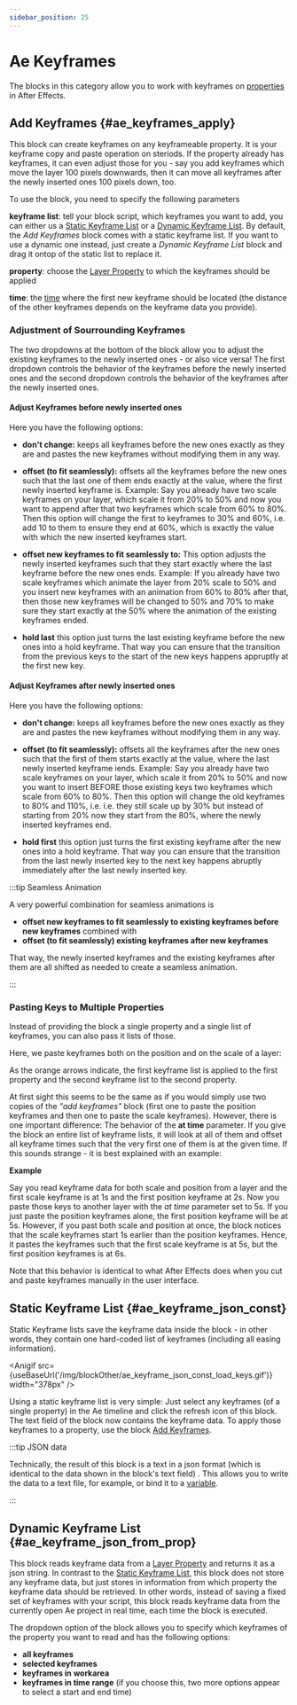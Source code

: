 ```yaml
---
sidebar_position: 25
---
```



# Ae Keyframes

The blocks in this category allow you to work with keyframes on [properties](aeLayerProperties.mdx) in After Effects. 

## Add Keyframes {#ae_keyframes_apply}

<RetinaImg
  src="/img/blockScreenshots/AeKeyframes/ae_keyframes_apply.png"
  alt="Block ae_keyframes_apply"
/>

This block can create keyframes on any keyframeable property. It is your keyframe copy and paste operation on steriods. If the property already has keyframes, it can even adjust those for you - say you add keyframes which move the layer 100 pixels downwards, then it can move all keyframes after the newly inserted ones 100 pixels down, too.

To use the block, you need to specify the following parameters

**keyframe list**: tell your block script, which keyframes you want to add, you can either us a [Static Keyframe List](#ae_keyframe_json_const) or a [Dynamic Keyframe List](#ae_keyframe_json_from_prop). By default, the *Add Keyframes* block comes with a static keyframe list. If you want to use a dynamic one instead, just create a *Dynamic Keyframe List* block and drag it ontop of the static list to replace it.

**property**: choose the [Layer Property](aeLayerProperties.mdx#ae_layer_properties_access) to which the keyframes should be applied

**time**: the [time](aeTime.mdx) where the first new keyframe should be located (the distance of the other keyframes depends on the keyframe data you provide).

### Adjustment of Sourrounding Keyframes

The two dropdowns at the bottom of the block allow you to adjust the existing keyframes to the newly inserted ones - or also vice versa! The first dropdown controls the behavior of the keyframes before the newly inserted ones and the second dropdown controls the behavior of the keyframes after the newly inserted ones.

#### Adjust Keyframes before newly inserted ones

<RetinaImg src="/img/blockOther/ae_keyframes_apply_merge_option.png" alt="Merge Options Keys before"/>

Here you have the following options:
- **don't change:** keeps all keyframes before the new ones exactly as they are and pastes the new keyframes without modifying them in any way.
- **offset (to fit seamlessly):** offsets all the keyframes before the new ones such that the last one of them ends exactly at the value, where the first newly inserted keyframe is. Example: Say you already have two scale keyframes on your layer, which scale it from 20% to 50% and now you want to append after that two keyframes which scale from 60% to 80%. Then this option will change the first to keyframes to 30% and 60%, i.e. add 10 to them to ensure they end at 60%, which is exactly the value with which the new inserted keyframes start.
- **offset new keyframes to fit seamlessly to:** This option adjusts the newly inserted keyframes such that they start exactly where the last keyframe before the new ones ends. Example: If you already have two scale keyframes which animate the layer from 20% scale to 50% and you insert new keyframes with an animation from 60% to 80% after that, then those new keyframes will be changed to 50% and 70% to make sure they start exactly at the 50% where the animation of the existing keyframes ended.

- **hold last** this option just turns the last existing keyframe before the new ones into a hold keyframe. That way you can ensure that the transition from the previous keys to the start of the new keys happens appruptly at the first new key.

#### Adjust Keyframes after newly inserted ones

<RetinaImg src="/img/blockOther/ae_keyframes_apply_merge_option_2.png" alt="Merge Options Keys after"/>

Here you have the following options:

- **don't change:** keeps all keyframes before the new ones exactly as they are and pastes the new keyframes without modifying them in any way.
- **offset (to fit seamlessly):** offsets all the keyframes after the new ones such that the first of them starts exactly at the value, where the last newly inserted keyframe iends. Example: Say you already have two scale keyframes on your layer, which scale it from 20% to 50% and now you want to insert BEFORE those existing keys two keyframes which scale from 60% to 80%. Then this option will change the old keyframes to 80% and 110%, i.e. i.e. they still scale up by 30% but instead of starting from 20% now they start from the 80%, where the newly inserted keyframes end.

- **hold first** this option just turns the first existing keyframe after the new ones into a hold keyframe. That way you can ensure that the transition from the last newly inserted key to the next key happens abruptly immediately after the last newly inserted key.

:::tip Seamless Animation

A very powerful combination for seamless animations is 

- **offset new keyframes to fit seamlessly to existing keyframes before new keyframes** combined with
- **offset (to fit seamlessly) existing keyframes after new keyframes**

That way, the newly inserted keyframes and the existing keyframes after them are all shifted as needed to create a seamless animation.

:::


### Pasting Keys to Multiple Properties

Instead of providing the block a single property and a single list of keyframes, you can also pass it lists of those.

Here, we paste keyframes both on the position and on the scale of a layer:

<RetinaImg src="/img/blockOther/ae_keyframes_apply_example_multiple_props.png" alt="pasting keyframes on multiple properties"/>

As the orange arrows indicate, the first keyframe list is applied to the first property and the second keyframe list to the second property.

At first sight this seems to be the same as if you would simply use two copies of the *"add keyframes"* block (first one to paste the position keyframes and then one to paste the scale keyframes). However, there is one important difference:
The behavior of the **at time** parameter. If you give the block an entire list of keyframe lists, it will look at all of them and offset all keyframe times such that the very first one of them is at the given time. If this sounds strange - it is best explained with an example:

**Example**

Say you read keyframe data for both scale and position from a layer and the first scale keyframe is at 1s and the first position keyframe at 2s. 
Now you paste those keys to another layer with the *at time* parameter set to 5s. If you just paste the position keyframes alone, the first position keyframe will be at 5s.
However, if you past both scale and position at once, the block notices that the scale keyframes start 1s earlier than the position keyframes. Hence, it pastes the keyframes such that the first scale keyframe is at 5s, but the first position keyframes is at 6s.

Note that this behavior is identical to what After Effects does when you cut and paste keyframes manually in the user interface.




## Static Keyframe List {#ae_keyframe_json_const}

<RetinaImg
  src="/img/blockScreenshots/AeKeyframes/ae_keyframe_json_const.png"
  alt="Block ae_keyframe_json_const"
/>

Static Keyframe lists save the keyframe data inside the block - in other words, they contain one hard-coded list of keyframes (including all easing information). 

<Anigif src={useBaseUrl('/img/blockOther/ae_keyframe_json_const_load_keys.gif')} width="378px" />

Using a static keyframe list is very simple: Just select any keyframes (of a single property) in the Ae timeline and click the refresh icon of this block. The text field of the block now contains the keyframe data. To apply those keyframes to a property, use the block [Add Keyframes](#ae_keyframes_apply). 

:::tip JSON data

Technically, the result of this block is a text in a json format (which is identical to the data shown in the block's text field) . This allows you to write the data to a text file, for example, or bind it to a [variable](variables.mdx).

:::


## Dynamic Keyframe List {#ae_keyframe_json_from_prop}

<RetinaImg
  src="/img/blockScreenshots/AeKeyframes/ae_keyframe_json_from_prop.png"
  alt="Block ae_keyframe_json_from_prop"
/>

This block reads keyframe data from a [Layer Property](aeLayerProperties.mdx#ae_layer_properties_access) and returns it as a json string.
In contrast to the [Static Keyframe List](#ae_keyframe_json_const), this block does not store any keyframe data, but just stores in information from which property the keyframe data should be retrieved. In other words, instead of saving a fixed set of keyframes with your script, this block reads keyframe data from the currently open Ae project in real time, each time the block is executed.



The dropdown option of the block allows you to specify which keyframes of the property you want to read and has the following options:
- **all keyframes**
- **selected keyframes**
- **keyframes in workarea**
- **keyframes in time range** (if you choose this, two more options appear to select a start and end time)
